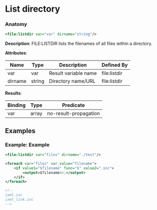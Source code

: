 # List directory

### Anatomy

```xml
<file:listdir var="var" dirname="string"/>
```

 **Description**:
 FILE:LISTDIR lists the filenames of all files within a directory.

**Attributes**:

| Name | Type | Description | Defined By |
| ---- | ---- | ----------- | ---------- |
| var | var | Result variable name | file:listdir |
| dirname | string | Directory name/URL | file:listdir |


**Results**:

| Binding | Type | Predicate |
| ------- | ---- | --------- |
| var | array | no-result-propagation |


## Examples

### Example: Example

```xml
<file:listdir var="files" dirname="./test"/>

<foreach var="files" var_value="filename">
	<if value1="$filename" func="$" value2=".inc">
		<output>$filename&n;</output>
	</if>
</foreach>

<!--
ixml.inc
ixml_link.inc
-->
```

